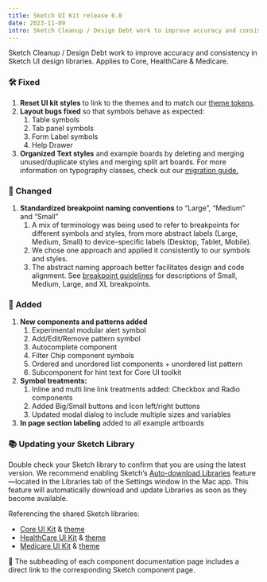 ```yaml
---
title: Sketch UI Kit release 6.0
date: 2023-11-09
intro: Sketch Cleanup / Design Debt work to improve accuracy and consistency in Sketch UI design libraries. Applies to Core, HealthCare & Medicare
---
```



Sketch Cleanup / Design Debt work to improve accuracy and consistency in Sketch UI design libraries. Applies to Core, HealthCare & Medicare.

### 🛠 Fixed

1. **Reset UI kit styles** to link to the themes and to match our [theme tokens](https://design.cms.gov/foundation/system-color-tokens).
2. **Layout bugs fixed** so that symbols behave as expected:
    1. Table symbols
    2. Tab panel symbols
    3. Form Label symbols
    4. Help Drawer
3. **Organized Text styles** and example boards by deleting and merging unused/duplicate styles and merging split art boards. For more information on typography classes, check out our [migration guide.](https://design.cms.gov/migration-guides/agnostic-typography-classes/?theme=healthcare)

### 💅 Changed

1. **Standardized breakpoint naming conventions** to “Large”, “Medium” and “Small”
    1. A mix of terminology was being used to refer to breakpoints for different symbols and styles, from more abstract labels (Large, Medium, Small) to device-specific labels (Desktop, Tablet, Mobile). 
    2. We chose one approach and applied it consistently to our symbols and styles.
    3. The abstract naming approach better facilitates design and code alignment. See [breakpoint guidelines](https://design.cms.gov/foundation/layout-grid/responsive-design) for descriptions of Small, Medium, Large, and XL breakpoints.

### 🚀 Added

1. **New components and patterns added**
    1. Experimental modular alert symbol
    2. Add/Edit/Remove pattern symbol
    3. Autocomplete component
    4. Filter Chip component symbols
    5. Ordered and unordered list components + unordered list pattern
    6. Subcomponent for hint text for Core UI toolkit
2. **Symbol treatments:**
    1. Inline and multi line link treatments added: Checkbox and Radio components
    2. Added Big/Small buttons and Icon left/right buttons  
    3. Updated modal dialog to include multiple sizes and variables
3. **In page section labeling** added to all example artboards

### 📚 Updating your Sketch Library

Double check your Sketch library to confirm that you are using the latest version. We recommend enabling Sketch’s [Auto-download Libraries](https://www.sketch.com/updates/auto-download-libraries/) feature—located in the Libraries tab of the Settings window in the Mac app. This feature will automatically download and update Libraries as soon as they become available.

Referencing the shared Sketch libraries:

- [Core UI Kit](https://www.sketch.com/s/bffbfeb1-59a1-48dd-842f-a1e0566e457f) & [theme](https://www.sketch.com/s/8f09eda7-81dc-452f-849b-f0d9b6336229)
- [HealthCare UI Kit](https://www.sketch.com/s/4da17849-4fab-4684-b2ef-fe63ba7ff10b) & [theme](https://www.sketch.com/s/234cfe38-a500-4405-84fc-769c1449ee47)
- [Medicare UI Kit](https://www.sketch.com/s/c242aee5-25e9-4684-ac7d-0f084ffeb782) & [theme](https://www.sketch.com/s/781c18c9-ba8b-4c7d-a7c3-64b4a9f618db)

💎 The subheading of each component documentation page includes a direct link to the corresponding Sketch component page.

<div className="ds-u-text-align--center ds-u-margin-top--3">
</div>
